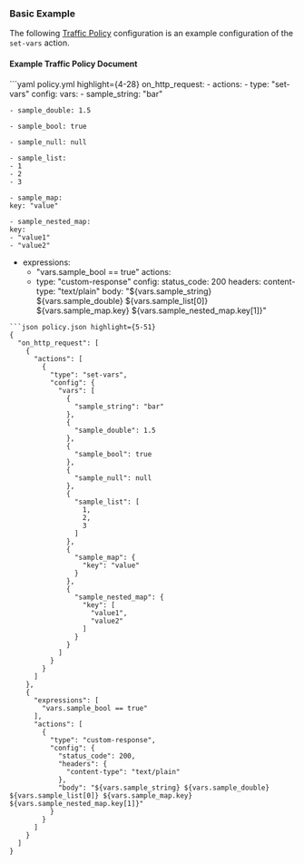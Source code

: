 

### Basic Example

The following [Traffic Policy](/traffic-policy/) configuration is an example configuration of the `set-vars` action.

#### Example Traffic Policy Document

<CodeGroup>
```yaml policy.yml highlight={4-28}
on_http_request:
  - actions:
    - type: "set-vars"
    config:
    vars:
    - sample_string: "bar"

    - sample_double: 1.5

    - sample_bool: true

    - sample_null: null

    - sample_list:
    - 1
    - 2
    - 3

    - sample_map:
    key: "value"

    - sample_nested_map:
    key:
    - "value1"
    - "value2"


  - expressions:
    - "vars.sample_bool == true"
    actions:
    - type: "custom-response"
    config:
    status_code: 200
    headers:
    content-type: "text/plain"
    body: "${vars.sample_string} ${vars.sample_double} ${vars.sample_list[0]} ${vars.sample_map.key} ${vars.sample_nested_map.key[1]}"
```
```json policy.json highlight={5-51}
{
  "on_http_request": [
    {
      "actions": [
        {
          "type": "set-vars",
          "config": {
            "vars": [
              {
                "sample_string": "bar"
              },
              {
                "sample_double": 1.5
              },
              {
                "sample_bool": true
              },
              {
                "sample_null": null
              },
              {
                "sample_list": [
                  1,
                  2,
                  3
                ]
              },
              {
                "sample_map": {
                  "key": "value"
                }
              },
              {
                "sample_nested_map": {
                  "key": [
                    "value1",
                    "value2"
                  ]
                }
              }
            ]
          }
        }
      ]
    },
    {
      "expressions": [
        "vars.sample_bool == true"
      ],
      "actions": [
        {
          "type": "custom-response",
          "config": {
            "status_code": 200,
            "headers": {
              "content-type": "text/plain"
            },
            "body": "${vars.sample_string} ${vars.sample_double} ${vars.sample_list[0]} ${vars.sample_map.key} ${vars.sample_nested_map.key[1]}"
          }
        }
      ]
    }
  ]
}
```
</CodeGroup>
